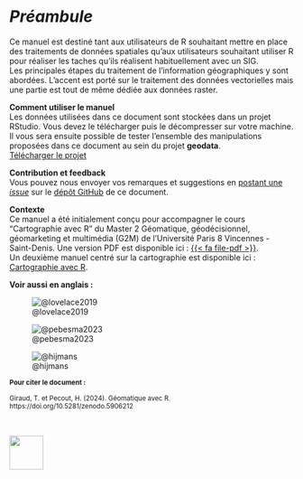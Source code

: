 # *Préambule* {.unnumbered}

Ce manuel est destiné tant aux utilisateurs de R souhaitant mettre en place des traitements de données spatiales qu'aux utilisateurs souhaitant utiliser R pour réaliser les taches qu'ils réalisent habituellement avec un SIG.   
Les principales étapes du traitement de l'information géographiques y sont abordées. 
L'accent est porté sur le traitement des données vectorielles mais une partie est tout de même dédiée aux données raster. 

**Comment utiliser le manuel**  
Les données utilisées dans ce document sont stockées dans un projet RStudio. 
Vous devez le télécharger puis le décompresser sur votre machine. Il vous sera ensuite possible de tester l'ensemble des manipulations proposées dans ce document au sein du projet **geodata**.  
[Télécharger le projet](https://rcarto.github.io/geomatique_avec_r/geodata.zip){.btn .btn-primary .btn-sm role="button"}  


**Contribution et feedback**  
Vous pouvez nous envoyer vos remarques et suggestions en [postant une *issue*](https://github.com/rCarto/geomatique_avec_r/issues) sur le [dépôt GitHub](https://github.com/rCarto/geomatique_avec_r) de ce document. 

**Contexte**  
Ce manuel a été initialement conçu pour accompagner le cours "Cartographie avec R" 
du Master 2 Géomatique, géodécisionnel, géomarketing et multimédia (G2M) de 
l'Université Paris 8 Vincennes - Saint-Denis. Une version PDF est disponible 
ici : [{{< fa file-pdf >}}](https://rcarto.github.io/geomatique_avec_r/Géomatique-avec-R.pdf).    
Un deuxième manuel centré sur la cartographie est disponible ici :
[Cartographie avec R](https://rcarto.github.io/cartographie_avec_r/).

**Voir aussi en anglais : **

::: {layout="[[1,1,1,1,1], [1,1,1]]"}

![@lovelace2019](img/r2.png)


![@pebesma2023](img/r1.png)


![@hijmans](img/r3.png)

:::


<small>
**Pour citer le document :**  

Giraud, T. et Pecout, H. (2024). Géomatique avec R. https://doi.org/10.5281/zenodo.5906212

</small>


  
</br>  

![](img/logo_footer.svg){height=60px fi-align="center"}

